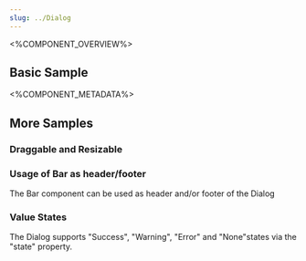 ```yaml
---
slug: ../Dialog
---
```



<%COMPONENT_OVERVIEW%>

## Basic Sample
<Basic />

<%COMPONENT_METADATA%>

## More Samples

### Draggable and Resizable
<DraggableAndResizable />

### Usage of Bar as header/footer
The Bar component can be used as header and/or footer of the Dialog
<BarInDialog />

### Value States
The Dialog supports "Success", "Warning", "Error" and "None"states via the "state" property.

<WithState />